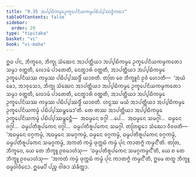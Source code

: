 ```yaml
---
title: "9.35 ᩋᨸ᩠ᨸᨭᩥᨠᨾ᩠ᨾᩮᩏᨠ᩠ᨡᩮᨸᨶᩦᨿᨠᨾ᩠ᨾᨸᨭᩥᨸ᩠ᨸᩔᨴ᩠ᨵᩥᨠᨳᩣ"
tableOfContents: false
sidebar:
  order: 29
type: "tipitaka"
basket: "vi"
book: "vi-maha"
---
```



<DynamicBreadcrumb />

<Division number="449" book="vi-maha">

<Paragraph number="1895" book="vi-maha">
ᩍᨵ ᨸᨶ, ᨽᩥᨠ᩠ᨡᩅᩮ, ᨽᩥᨠ᩠ᨡᩩ ᩈᩴᨥᩮᨶ ᩋᩣᨸᨲ᩠ᨲᩥᨿᩣ ᩋᨸ᩠ᨸᨭᩥᨠᨾ᩠ᨾᩮ ᩏᨠ᩠ᨡᩮᨸᨶᩦᨿᨠᨾ᩠ᨾᨠᨲᩮᩣ ᩈᨾ᩠ᨾᩣ ᩅᨲ᩠ᨲᨲᩥ, ᩃᩮᩣᨾᩴ ᨸᩣᨲᩮᨲᩥ, ᨶᩮᨲ᩠ᨳᩣᩁᩴ ᩅᨲ᩠ᨲᨲᩥ, ᩋᩣᨸᨲ᩠ᨲᩥᨿᩣ ᩋᨸ᩠ᨸᨭᩥᨠᨾ᩠ᨾᩮ ᩏᨠ᩠ᨡᩮᨸᨶᩦᨿᩔ ᨠᨾ᩠ᨾᩔ ᨸᨭᩥᨸ᩠ᨸᩔᨴ᩠ᨵᩥᩴ ᨿᩣᨧᨲᩥ. ᨲᨲᩕ ᨧᩮ ᨽᩥᨠ᩠ᨡᩪᨶᩴ ᩑᩅᩴ ᩉᩮᩣᨲᩥ—  ‘ᩋᨿᩴ ᨡᩮᩣ, ᩋᩣᩅᩩᩈᩮᩣ, ᨽᩥᨠ᩠ᨡᩩ ᩈᩴᨥᩮᨶ ᩋᩣᨸᨲ᩠ᨲᩥᨿᩣ ᩋᨸ᩠ᨸᨭᩥᨠᨾ᩠ᨾᩮ ᩏᨠ᩠ᨡᩮᨸᨶᩦᨿᨠᨾ᩠ᨾᨠᨲᩮᩣ ᩈᨾ᩠ᨾᩣ ᩅᨲ᩠ᨲᨲᩥ, ᩃᩮᩣᨾᩴ ᨸᩣᨲᩮᨲᩥ, ᨶᩮᨲ᩠ᨳᩣᩁᩴ ᩅᨲ᩠ᨲᨲᩥ, ᩋᩣᨸᨲ᩠ᨲᩥᨿᩣ ᩋᨸ᩠ᨸᨭᩥᨠᨾ᩠ᨾᩮ ᩏᨠ᩠ᨡᩮᨸᨶᩦᨿᩔ ᨠᨾ᩠ᨾᩔ ᨸᨭᩥᨸ᩠ᨸᩔᨴ᩠ᨵᩥᩴ ᨿᩣᨧᨲᩥ. ᩉᨶ᩠ᨴᩔ ᨾᨿᩴ ᩋᩣᨸᨲ᩠ᨲᩥᨿᩣ ᩋᨸ᩠ᨸᨭᩥᨠᨾ᩠ᨾᩮ ᩏᨠ᩠ᨡᩮᨸᨶᩦᨿᨠᨾ᩠ᨾᩴ ᨸᨭᩥᨸ᩠ᨸᩔᨾ᩠ᨽᩮᨾᩣ’ᨲᩥ. ᨲᩮ ᨲᩔ ᩋᩣᨸᨲ᩠ᨲᩥᨿᩣ ᩋᨸ᩠ᨸᨭᩥᨠᨾ᩠ᨾᩮ ᩏᨠ᩠ᨡᩮᨸᨶᩦᨿᨠᨾ᩠ᨾᩴ ᨸᨭᩥᨸ᩠ᨸᩔᨾ᩠ᨽᩮᨶ᩠ᨲᩥ—  ᩋᨵᨾ᩠ᨾᩮᨶ ᩅᨣ᩠ᨣᩤ …ᨸᩮ…  ᩋᨵᨾ᩠ᨾᩮᨶ ᩈᨾᨣ᩠ᨣᩤ…  ᨵᨾ᩠ᨾᩮᨶ ᩅᨣ᩠ᨣᩤ…  ᨵᨾ᩠ᨾᨸᨲᩥᩁᩪᨸᨠᩮᨶ ᩅᨣ᩠ᨣᩤ…  ᨵᨾ᩠ᨾᨸᨲᩥᩁᩪᨸᨠᩮᨶ ᩈᨾᨣ᩠ᨣᩤ. ᨲᨲᩕᨭ᩠ᨮᩮᩣ ᩈᩴᨥᩮᩣ ᩅᩥᩅᨴᨲᩥ—  ‘ᩋᨵᨾ᩠ᨾᩮᨶ ᩅᨣ᩠ᨣᨠᨾ᩠ᨾᩴ, ᩋᨵᨾ᩠ᨾᩮᨶ ᩈᨾᨣ᩠ᨣᨠᨾ᩠ᨾᩴ, ᨵᨾ᩠ᨾᩮᨶ ᩅᨣ᩠ᨣᨠᨾ᩠ᨾᩴ, ᨵᨾ᩠ᨾᨸᨲᩥᩁᩪᨸᨠᩮᨶ ᩅᨣ᩠ᨣᨠᨾ᩠ᨾᩴ, ᨵᨾ᩠ᨾᨸᨲᩥᩁᩪᨸᨠᩮᨶ ᩈᨾᨣ᩠ᨣᨠᨾ᩠ᨾᩴ, ᩋᨠᨲᩴ ᨠᨾ᩠ᨾᩴ ᨴᩩᨠ᩠ᨠᨭᩴ ᨠᨾ᩠ᨾᩴ ᨸᩩᨶ ᨠᩣᨲᨻ᩠ᨻᩴ ᨠᨾ᩠ᨾᨶ᩺’ᨲᩥ. ᨲᨲᩕ, ᨽᩥᨠ᩠ᨡᩅᩮ, ᨿᩮ ᨲᩮ ᨽᩥᨠ᩠ᨡᩪ ᩑᩅᨾᩣᩉᩴᩈᩩ—  ‘ᨵᨾ᩠ᨾᨸᨲᩥᩁᩪᨸᨠᩮᨶ ᩈᨾᨣ᩠ᨣᨠᨾ᩠ᨾᨶ᩺’ᨲᩥ, ᨿᩮ ᨧ ᨲᩮ ᨽᩥᨠ᩠ᨡᩪ ᩑᩅᨾᩣᩉᩴᩈᩩ—  ‘ᩋᨠᨲᩴ ᨠᨾ᩠ᨾᩴ ᨴᩩᨠ᩠ᨠᨭᩴ ᨠᨾ᩠ᨾᩴ ᨸᩩᨶ ᨠᩣᨲᨻ᩠ᨻᩴ ᨠᨾ᩠ᨾᨶ᩺’ᨲᩥ, ᩍᨾᩮ ᨲᨲ᩠ᨳ ᨽᩥᨠ᩠ᨡᩪ ᨵᨾ᩠ᨾᩅᩤᨴᩥᨶᩮᩣ. ᩍᨾᩮᨸᩥ ᨸᨬ᩠ᨧ ᩅᩤᩁᩣ ᩈᩴᨡᩥᨲ᩠ᨲᩣ.
</Paragraph>
</Division>